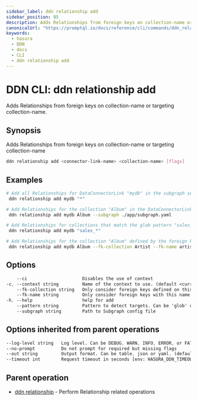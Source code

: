 ```yaml
---
sidebar_label: ddn relationship add
sidebar_position: 85
description: Adds Relationships from foreign keys on collection-name or targeting collection-name using the DDN CLI
canonicalUrl: "https://promptql.io/docs/reference/cli/commands/ddn_relationship_add"
keywords:
  - hasura
  - DDN
  - docs
  - CLI
  - ddn relationship add
---
```


# DDN CLI: ddn relationship add

Adds Relationships from foreign keys on collection-name or targeting collection-name.

## Synopsis

Adds Relationships from foreign keys on collection-name or targeting collection-name

```bash
ddn relationship add <connector-link-name> <collection-name> [flags]
```

## Examples

```bash
# Add all Relationships for DataConnectorLink "mydb" in the subgraph set in the context
 ddn relationship add mydb "*"

# Add Relationships for the collection "Album" in the DataConnectorLink "mydb" in the Subgraph "app"
 ddn relationship add mydb Album --subgraph ./app/subgraph.yaml

# Add Relationships for collections that match the glob pattern "sales_*"
 ddn relationship add mydb "sales_*"

# Add Relationships for the collection "Album" defined by the foreign key "artists_album_id_fkey" on the collection "Artist"
 ddn relationship add mydb Album --fk-collection Artist --fk-name artists_album_id_fkey
```

## Options

```sass
    --ci                     Disables the use of context
-c, --context string         Name of the context to use. (default <current_context>)
    --fk-collection string   Only consider foreign keys defined on this collection
    --fk-name string         Only consider foreign keys with this name
-h, --help                   help for add
    --pattern string         Pattern to detect targets. Can be 'glob' or 'literal'. (default "glob")
    --subgraph string        Path to Subgraph config file
```

## Options inherited from parent operations

```sass
--log-level string   Log level. Can be DEBUG, WARN, INFO, ERROR, or FATAL. (default "INFO")
--no-prompt          Do not prompt for required but missing flags
--out string         Output format. Can be table, json or yaml. (default "table")
--timeout int        Request timeout in seconds [env: HASURA_DDN_TIMEOUT] (default 100)
```

## Parent operation

- [ddn relationship](/reference/cli/commands/ddn_relationship) - Perform Relationship related operations
